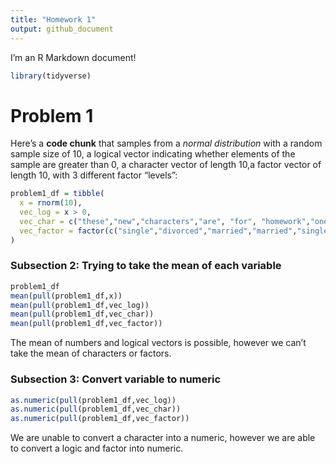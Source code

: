```yaml
---
title: "Homework 1"
output: github_document
---
```


I'm an R Markdown document!

```r
library(tidyverse)
```

# Problem 1

Here's a **code chunk** that samples from 
a _normal distribution_ with a random sample size of 10, a logical vector indicating whether elements of the sample are greater than 0, a character vector of length 10,a factor vector of length 10, with 3 different factor “levels”:

```r
problem1_df = tibble(
  x = rnorm(10),
  vec_log = x > 0,
  vec_char = c("these","new","characters","are", "for", "homework","one","of", "data","science"),
  vec_factor = factor(c("single","divorced","married","married","single","divorced","divorced","single","divorced","married")),
)
```

### Subsection 2: Trying to take the mean of each variable 
```r
problem1_df
mean(pull(problem1_df,x))
mean(pull(problem1_df,vec_log))
mean(pull(problem1_df,vec_char))
mean(pull(problem1_df,vec_factor))
```

The mean of numbers and logical vectors is possible, however we can't take the mean of characters or factors. 

### Subsection 3: Convert variable to numeric
```r
as.numeric(pull(problem1_df,vec_log))
as.numeric(pull(problem1_df,vec_char))
as.numeric(pull(problem1_df,vec_factor))
```

We are unable to convert a character into a numeric, however we are able to convert a logic and factor into numeric.
